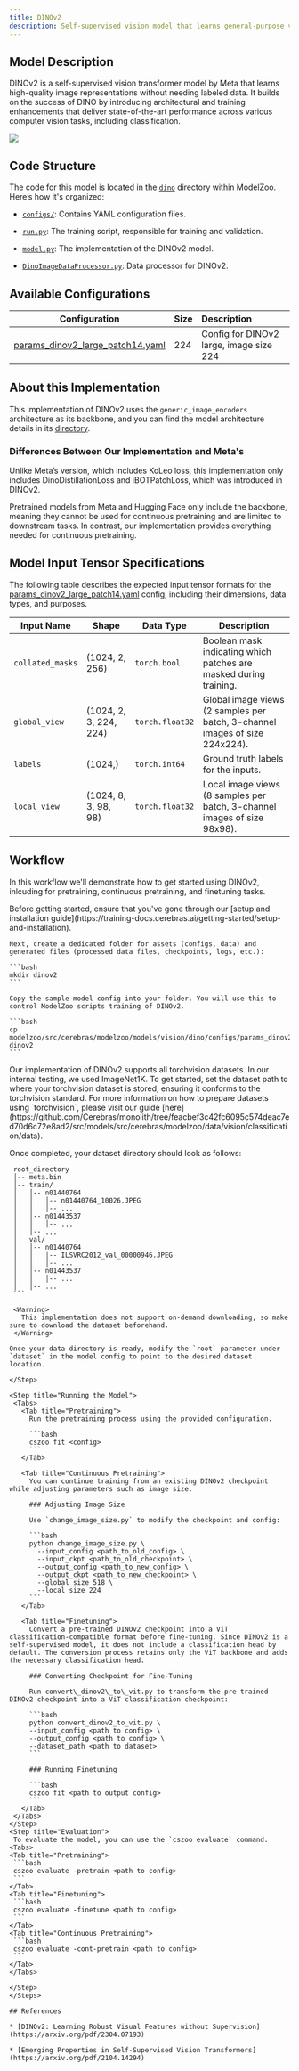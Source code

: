 ```yaml
---
title: DINOv2
description: Self-supervised vision model that learns general-purpose visual features without labeled data, excelling in diverse image and pixel-level tasks
---
```


## Model Description

DINOv2 is a self-supervised vision transformer model by Meta that learns high-quality image representations without needing labeled data. It builds on the success of DINO by introducing architectural and training enhancements that deliver state-of-the-art performance across various computer vision tasks, including classification.

<Frame caption="DINOv2 data processing pipeline, from [Oquab et al 2023](https://arxiv.org/pdf/2304.07193).">
  <img src="/images/model-zoo/dinov2-data-pipeline.png" />
</Frame>

## Code Structure

The code for this model is located in the [`dino`](https://github.com/Cerebras/monolith/tree/njdehs/dino-readme/src/models/src/cerebras/modelzoo/models/vision/dino) directory within ModelZoo. Here’s how it's organized:

* [`configs/`](https://github.com/Cerebras/monolith/tree/njdehs/dino-readme/src/models/src/cerebras/modelzoo/models/vision/dino/configs): Contains YAML configuration files.

* [`run.py`](https://github.com/Cerebras/monolith/blob/njdehs/dino-readme/src/models/src/cerebras/modelzoo/models/vision/dino/run.py): The training script, responsible for training and validation.

* [`model.py`](https://github.com/Cerebras/monolith/blob/rel-2.4.2/src/models/src/cerebras/modelzoo/models/vision/dino/model.py): The implementation of the DINOv2 model.

* [`DinoImageDataProcessor.py`](https://github.com/Cerebras/monolith/blob/njdehs/dino-readme/src/models/src/cerebras/modelzoo/models/vision/dino/DinoImageDataProcessor.py): Data processor for DINOv2.&#x20;

## Available Configurations

| Configuration                                                                                                                                                                                    | Size | Description                             |
| ------------------------------------------------------------------------------------------------------------------------------------------------------------------------------------------------ | ---- | :-------------------------------------- |
| [params\_dinov2\_large\_patch14.yaml](https://github.com/Cerebras/monolith/blob/njdehs/dino-readme/src/models/src/cerebras/modelzoo/models/vision/dino/configs/params_dinov2_large_patch14.yaml) | 224  | Config for DINOv2 large, image size 224 |

## About this Implementation

This implementation of DINOv2 uses the `generic_image_encoders` architecture as its backbone, and you can find the model architecture details in its [directory](https://github.com/Cerebras/monolith/tree/njdehs/dino-readme/src/models/src/cerebras/modelzoo/models/vision/generic_image_encoders).

### Differences Between Our Implementation and Meta's

Unlike Meta’s version, which includes KoLeo loss, this implementation only includes DinoDistillationLoss and iBOTPatchLoss, which was introduced in DINOv2.

Pretrained models from Meta and Hugging Face only include the backbone, meaning they cannot be used for continuous pretraining and are limited to downstream tasks. In contrast, our implementation provides everything needed for continuous pretraining.

## Model Input Tensor Specifications

The following table describes the expected input tensor formats for the [params\_dinov2\_large\_patch14.yaml](https://github.com/Cerebras/monolith/blob/njdehs/dino-readme/src/models/src/cerebras/modelzoo/models/vision/dino/configs/params_dinov2_large_patch14.yaml) config, including their dimensions, data types, and purposes.

| **Input Name**   | **Shape**              | **Data Type**   | **Description**                                                             |
| ---------------- | ---------------------- | --------------- | --------------------------------------------------------------------------- |
| `collated_masks` | (1024, 2, 256)         | `torch.bool`    | Boolean mask indicating which patches are masked during training.           |
| `global_view`    | (1024, 2, 3, 224, 224) | `torch.float32` | Global image views (2 samples per batch, 3-channel images of size 224x224). |
| `labels`         | (1024,)                | `torch.int64`   | Ground truth labels for the inputs.                                         |
| `local_view`     | (1024, 8, 3, 98, 98)   | `torch.float32` | Local image views (8 samples per batch, 3-channel images of size 98x98).    |

## Workflow

In this workflow we'll demonstrate how to get started using DINOv2, inlcuding for pretraining, continuous pretraining, and finetuning tasks.

<Steps>
  <Step title="Prerequisites and Setup">
    Before getting started, ensure that you've gone through our [setup and installation guide](https://training-docs.cerebras.ai/getting-started/setup-and-installation).

    Next, create a dedicated folder for assets (configs, data) and generated files (processed data files, checkpoints, logs, etc.):

    ```bash
    mkdir dinov2
    ```

    Copy the sample model config into your folder. You will use this to control ModelZoo scripts training of DINOv2.

    ```bash
    cp modelzoo/src/cerebras/modelzoo/models/vision/dino/configs/params_dinov2_large_patch14.yaml dinov2
    ```
  </Step>

  <Step title="Data Preparation">
    Our implementation of DINOv2 supports all torchvision datasets. In our internal testing, we used ImageNet1K. To get started, set the dataset path to where your torchvision dataset is stored, ensuring it conforms to the torchvision standard. For more information on how to prepare datasets using `torchvision`, please visit our guide [here](https://github.com/Cerebras/monolith/tree/feacbef3c42fc6095c574deac7ed70d6c72e8ad2/src/models/src/cerebras/modelzoo/data/vision/classification/data).

Once completed, your dataset directory should look as follows:

   ```
    root_directory
    │-- meta.bin
    │-- train/
    │   │-- n01440764
    │   │   │-- n01440764_10026.JPEG
    │   │   │-- ...
    │   │-- n01443537
    │   │   │-- ...
    │   │-- ...
    │   val/
    │   │-- n01440764
    │   │   │-- ILSVRC2012_val_00000946.JPEG
    │   │   │-- ...
    │   │-- n01443537
    │   │   │-- ...
    │   │-- ...
    ```

    <Warning>
      This implementation does not support on-demand downloading, so make sure to download the dataset beforehand.
    </Warning>

Once your data directory is ready, modify the `root` parameter under `dataset` in the model config to point to the desired dataset location.
 
  </Step>

  <Step title="Running the Model">
    <Tabs>
      <Tab title="Pretraining">
        Run the pretraining process using the provided configuration.

        ```bash
        cszoo fit <config>
        ```
      </Tab>

      <Tab title="Continuous Pretraining">
        You can continue training from an existing DINOv2 checkpoint while adjusting parameters such as image size.

        ### Adjusting Image Size

        Use `change_image_size.py` to modify the checkpoint and config:

        ```bash
        python change_image_size.py \
          --input_config <path_to_old_config> \
          --input_ckpt <path_to_old_checkpoint> \
          --output_config <path_to_new_config> \
          --output_ckpt <path_to_new_checkpoint> \
          --global_size 518 \
          --local_size 224
        ```
      </Tab>

      <Tab title="Finetuning">
        Convert a pre-trained DINOv2 checkpoint into a ViT classification-compatible format before fine-tuning. Since DINOv2 is a self-supervised model, it does not include a classification head by default. The conversion process retains only the ViT backbone and adds the necessary classification head.

        ### Converting Checkpoint for Fine-Tuning

        Run convert\_dinov2\_to\_vit.py to transform the pre-trained DINOv2 checkpoint into a ViT classification checkpoint:

        ```bash
        python convert_dinov2_to_vit.py \
        --input_config <path to config> \
        --output_config <path to config> \
        --dataset_path <path to dataset>
        ```        

        ### Running Finetuning

        ```bash
        cszoo fit <path to output config>
        ```
      </Tab>
    </Tabs>
  </Step>
  <Step title="Evaluation">
    To evaluate the model, you can use the `cszoo evaluate` command.
<Tabs>
  <Tab title="Pretraining">
    ```bash
    cszoo evaluate -pretrain <path to config>
    ```
  </Tab>
  <Tab title="Finetuning">
    ```bash
    cszoo evaluate -finetune <path to config>
    ```
  </Tab>
  <Tab title="Continuous Pretraining">
    ```bash
    cszoo evaluate -cont-pretrain <path to config>
    ```
  </Tab>
</Tabs>

  </Step>
</Steps>

## References

* [DINOv2: Learning Robust Visual Features without Supervision](https://arxiv.org/pdf/2304.07193)

* [Emerging Properties in Self-Supervised Vision Transformers](https://arxiv.org/pdf/2104.14294)